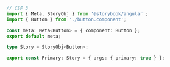 ```ts
// CSF 3
import { Meta, StoryObj } from '@storybook/angular';
import { Button } from './button.component';

const meta: Meta<Button> = { component: Button };
export default meta;

type Story = StoryObj<Button>;

export const Primary: Story = { args: { primary: true } };
```
